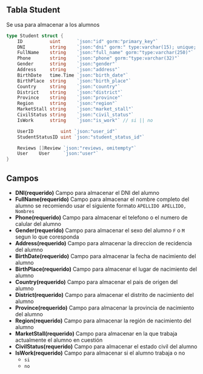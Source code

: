 ## Tabla Student
Se usa para almacenar a los alumnos
```go
type Student struct {
	ID          uint      `json:"id" gorm:"primary_key"`
	DNI         string    `json:"dni" gorm:" type:varchar(15); unique; not null"`
	FullName    string    `json:"full_name" gorm:"type:varchar(250)"`
	Phone       string    `json:"phone" gorm:"type:varchar(32)"`
	Gender      string    `json:"gender"`
	Address     string    `json:"address"`
	BirthDate   time.Time `json:"birth_date"`
	BirthPlace  string    `json:"birth_place"`
	Country     string    `json:"country"`
	District    string    `json:"district"`
	Province    string    `json:"province"`
	Region      string    `json:"region"`
	MarketStall string    `json:"market_stall"`
	CivilStatus string    `json:"civil_status"`
	IsWork      string    `json:"is_work"` // si || no

	UserID          uint `json:"user_id"`
	StudentStatusID uint `json:"student_status_id"`

	Reviews []Review `json:"reviews, omitempty"`
	User    User     `json:"user"`
}
```

## Campos
- **DNI(requerido)** Campo para almacenar el DNI del alumno
- **FullName(requerido)** Campo para almacenar el nombre completo del alumno se recomiendo usar el siguiente formato `APELLIDO APELLIDO, Nombres`
- **Phone(requerido)** Campo para almacenar el telefono o el numero de calular del alumno
- **Gender(requerido)** Campo para almacenar el sexo del alumno `F` o `M` segun lo que coresponda
- **Address(requerido)** Campo para almacenar la direccion de recidencia del alumno
- **BirthDate(requerido)** Campo para almacenar la fecha de nacimiento del alumno
- **BirthPlace(requerido)**  Campo para almacenar el lugar de nacimiento del alumno
- **Country(requerido)**  Campo para almacenar el pais de origen del alumno
- **District(requerido)**  Campo para almacenar el distrito de nacimiento del alumno
- **Province(requerido)**  Campo para almacenar la provincia de nacimiento del alumno
- **Region(requerido)**  Campo para almacenar la región de nacimiento del alumno
- **MarketStall(requerido)** Campo para almacenar en la que trabaja actualmente el alumno en cuestión
- **CivilStatus(requerido)** Campo para almacenar el estado civil del alumno
- **IsWork(requerido)** Campo para almacenar si el alumno trabaja o no
    - `si`
    - `no`